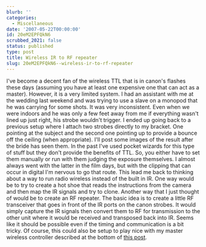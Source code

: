 ```yaml
---
blurb: ''
categories:
  - Miscellaneous
date: '2007-05-22T00:00:00'
id: 20eM2EPFQkN6
scrubbed_2021: false
status: published
type: post
title: Wireless IR to RF repeater
slug: 20eM2EPFQkN6--wireless-ir-to-rf-repeater
---
```


I've become a decent fan of the wireless TTL that is in canon's
flashes these days (assuming you have at least one expensive one
that can act as a master). However, it is a very limited system. I
had an assistant with me at the wedding last weekend and was trying
to use a slave on a monopod that he was carrying for some shots. It
was very inconsistent. Even when we were indoors and he was only a
few feet away from me if everything wasn't lined up just right, his
strobe wouldn't trigger. I ended up going back to a previous setup
where I attach two strobes directly to my bracket. One pointing at
the subject and the second one pointing up to provide a bounce off
the ceiling (when appropriate). I'll post some images of the result
after the bride has seen them. In the past I've used pocket wizards
for this type of stuff but they don't provide the benefits of TTL.
So, you either have to set them manually or run with them judging
the exposure themselves. I almost always went with the latter in
the film days, but with the clipping that can occur in digital I'm
nervous to go that route. This lead me back to thinking about a way
to run radio wireless instead of the built in IR. One way would be
to try to create a hot shoe that reads the instructions from the
camera and then map the IR signals and try to clone. Another way
that I just thought of would be to create an RF repeater. The basic
idea is to create a little RF transceiver that goes in front of the
IR ports on the canon strobes. It would simply capture the IR
signals then convert them to RF for transmission to the other unit
where it would be received and transposed back into IR. Seems like
it should be possible even if the timing and communication is a bit
tricky. Of course, this could also be setup to play nice with my
master wireless controller described at the bottom of
[this post](http://www.alanwsmith.com/blog/2006/07/11/variable-vivitar-283285-follow-up/).
